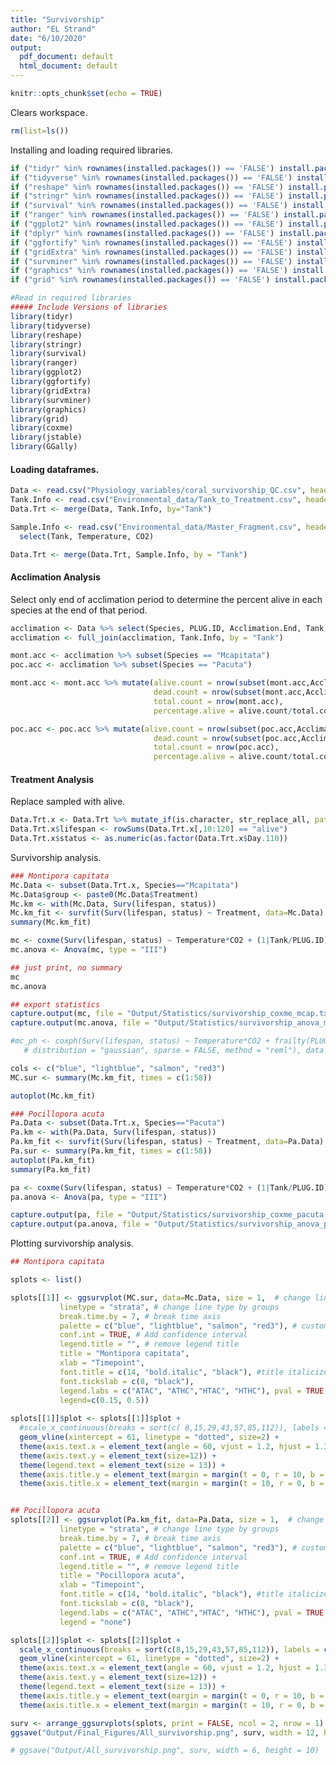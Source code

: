 ```yaml
---
title: "Survivorship"
author: "EL Strand"
date: "6/10/2020"
output:
  pdf_document: default
  html_document: default
---
```


```r
knitr::opts_chunk$set(echo = TRUE)
```

Clears workspace. 
```r
rm(list=ls())
```

Installing and loading required libraries.
```r
if ("tidyr" %in% rownames(installed.packages()) == 'FALSE') install.packages('tidyr') 
if ("tidyverse" %in% rownames(installed.packages()) == 'FALSE') install.packages('tidyverse') 
if ("reshape" %in% rownames(installed.packages()) == 'FALSE') install.packages('reshape') 
if ("stringr" %in% rownames(installed.packages()) == 'FALSE') install.packages('stringr') 
if ("survival" %in% rownames(installed.packages()) == 'FALSE') install.packages('survival') 
if ("ranger" %in% rownames(installed.packages()) == 'FALSE') install.packages('ranger') 
if ("ggplot2" %in% rownames(installed.packages()) == 'FALSE') install.packages('ggplot2') 
if ("dplyr" %in% rownames(installed.packages()) == 'FALSE') install.packages('dplyr') 
if ("ggfortify" %in% rownames(installed.packages()) == 'FALSE') install.packages('ggfortify') 
if ("gridExtra" %in% rownames(installed.packages()) == 'FALSE') install.packages('gridExtra') 
if ("survminer" %in% rownames(installed.packages()) == 'FALSE') install.packages('survminer') 
if ("graphics" %in% rownames(installed.packages()) == 'FALSE') install.packages('graphics') 
if ("grid" %in% rownames(installed.packages()) == 'FALSE') install.packages('grid') 

#Read in required libraries
##### Include Versions of libraries
library(tidyr)
library(tidyverse)
library(reshape)
library(stringr)
library(survival)
library(ranger)
library(ggplot2)
library(ggfortify)
library(gridExtra)
library(survminer)
library(graphics)
library(grid)
library(coxme)
library(jstable)
library(GGally)
```

#### Loading dataframes. 

```r
Data <- read.csv("Physiology_variables/coral_survivorship_QC.csv", header=T, sep=",", na.string="NA", stringsAsFactors = F) #read in data file
Tank.Info <- read.csv("Environmental_data/Tank_to_Treatment.csv", header=T, sep=",", na.string="NA") #read in data file 
Data.Trt <- merge(Data, Tank.Info, by="Tank")

Sample.Info <- read.csv("Environmental_data/Master_Fragment.csv", header=T, sep=",", na.string="NA") %>%
  select(Tank, Temperature, CO2)

Data.Trt <- merge(Data.Trt, Sample.Info, by = "Tank")
```

#### Acclimation Analysis 

Select only end of acclimation period to determine the percent alive in each species at the end of that period. 

```r
acclimation <- Data %>% select(Species, PLUG.ID, Acclimation.End, Tank) 
acclimation <- full_join(acclimation, Tank.Info, by = "Tank") 

mont.acc <- acclimation %>% subset(Species == "Mcapitata")
poc.acc <- acclimation %>% subset(Species == "Pacuta")

mont.acc <- mont.acc %>% mutate(alive.count = nrow(subset(mont.acc,Acclimation.End == "alive")),
                                dead.count = nrow(subset(mont.acc,Acclimation.End == "dead")),
                                total.count = nrow(mont.acc),
                                percentage.alive = alive.count/total.count)

poc.acc <- poc.acc %>% mutate(alive.count = nrow(subset(poc.acc,Acclimation.End == "alive")),
                                dead.count = nrow(subset(poc.acc,Acclimation.End == "dead")),
                                total.count = nrow(poc.acc),
                                percentage.alive = alive.count/total.count)
```



#### Treatment Analysis

Replace sampled with alive. 
```r
Data.Trt.x <- Data.Trt %>% mutate_if(is.character, str_replace_all, pattern = 'sampled', replacement = 'alive')
Data.Trt.x$lifespan <- rowSums(Data.Trt.x[,10:120] == "alive")
Data.Trt.x$status <- as.numeric(as.factor(Data.Trt.x$Day.110))
```

Survivorship analysis. 
```r
### Montipora capitata
Mc.Data <- subset(Data.Trt.x, Species=="Mcapitata")
Mc.Data$group <- paste0(Mc.Data$Treatment) 
Mc.km <- with(Mc.Data, Surv(lifespan, status))
Mc.km_fit <- survfit(Surv(lifespan, status) ~ Treatment, data=Mc.Data)
summary(Mc.km_fit)

mc <- coxme(Surv(lifespan, status) ~ Temperature*CO2 + (1|Tank/PLUG.ID), data = Mc.Data)
mc.anova <- Anova(mc, type = "III") 

## just print, no summary
mc
mc.anova

## export statistics 
capture.output(mc, file = "Output/Statistics/survivorship_coxme_mcap.txt")
capture.output(mc.anova, file = "Output/Statistics/survivorship_anova_mcap.txt")

#mc_ph <- coxph(Surv(lifespan, status) ~ Temperature*CO2 + frailty(PLUG.ID, 
   # distribution = "gaussian", sparse = FALSE, method = "reml"), data = Mc.Data)

cols <- c("blue", "lightblue", "salmon", "red3")
MC.sur <- summary(Mc.km_fit, times = c(1:58))

autoplot(Mc.km_fit)

### Pocillopora acuta
Pa.Data <- subset(Data.Trt.x, Species=="Pacuta")
Pa.km <- with(Pa.Data, Surv(lifespan, status))
Pa.km_fit <- survfit(Surv(lifespan, status) ~ Treatment, data=Pa.Data) #*Origin
Pa.sur <- summary(Pa.km_fit, times = c(1:58))
autoplot(Pa.km_fit)
summary(Pa.km_fit)

pa <- coxme(Surv(lifespan, status) ~ Temperature*CO2 + (1|Tank/PLUG.ID), data = Pa.Data)
pa.anova <- Anova(pa, type = "III") 

capture.output(pa, file = "Output/Statistics/survivorship_coxme_pacuta.txt")
capture.output(pa.anova, file = "Output/Statistics/survivorship_anova_pacuta.txt")
```


Plotting survivorship analysis. 
```r
## Montipora capitata

splots <- list()

splots[[1]] <- ggsurvplot(MC.sur, data=Mc.Data, size = 1,  # change line size
           linetype = "strata", # change line type by groups
           break.time.by = 7, # break time axis
           palette = c("blue", "lightblue", "salmon", "red3"), # custom color palette
           conf.int = TRUE, # Add confidence interval
           legend.title = "", # remove legend title
           title = "Montipora capitata",
           xlab = "Timepoint",
           font.title = c(14, "bold.italic", "black"), #title italicized
           font.tickslab = c(8, "black"),
           legend.labs = c("ATAC", "ATHC","HTAC", "HTHC"), pval = TRUE, # Add p-value and change legend labels
           legend=c(0.15, 0.5))
  
splots[[1]]$plot <- splots[[1]]$plot +
  #scale_x_continuous(breaks = sort(c( 8,15,29,43,57,85,112)), labels = c("1 week", "2 week", "4 week", "6 week", "8 week", "12 week", "16 week")) + 
  geom_vline(xintercept = 61, linetype = "dotted", size=2) + 
  theme(axis.text.x = element_text(angle = 60, vjust = 1.2, hjust = 1.3, size=12)) +
  theme(axis.text.y = element_text(size=12)) +
  theme(legend.text = element_text(size = 13)) +
  theme(axis.title.y = element_text(margin = margin(t = 0, r = 10, b = 0, l = 0))) +
  theme(axis.title.x = element_text(margin = margin(t = 10, r = 0, b = 0, l = 0)))


## Pocillopora acuta
splots[[2]] <- ggsurvplot(Pa.km_fit, data=Pa.Data, size = 1,  # change line size
           linetype = "strata", # change line type by groups
           break.time.by = 7, # break time axis
           palette = c("blue", "lightblue", "salmon", "red3"), # custom color palette
           conf.int = TRUE, # Add confidence interval
           legend.title = "", # remove legend title
           title = "Pocillopora acuta",
           xlab = "Timepoint",
           font.title = c(14, "bold.italic", "black"), #title italicized
           font.tickslab = c(8, "black"),
           legend.labs = c("ATAC", "ATHC","HTAC", "HTHC"), pval = TRUE, # Add p-value and change legend labels
           legend = "none")

splots[[2]]$plot <- splots[[2]]$plot +
  scale_x_continuous(breaks = sort(c(8,15,29,43,57,85,112)), labels = c("1 week", "2 week", "4 week", "6 week", "8 week", "12 week", "16 week")) + 
  geom_vline(xintercept = 61, linetype = "dotted", size=2) + 
  theme(axis.text.x = element_text(angle = 60, vjust = 1.2, hjust = 1.3, size=12)) +
  theme(axis.text.y = element_text(size=12)) +
  theme(legend.text = element_text(size = 13)) +
  theme(axis.title.y = element_text(margin = margin(t = 0, r = 10, b = 0, l = 0))) +
  theme(axis.title.x = element_text(margin = margin(t = 10, r = 0, b = 0, l = 0)))

surv <- arrange_ggsurvplots(splots, print = FALSE, ncol = 2, nrow = 1)
ggsave("Output/Final_Figures/All_survivorship.png", surv, width = 12, height = 6)

# ggsave("Output/All_survivorship.png", surv, width = 6, height = 10)
```



